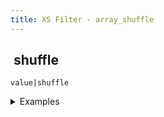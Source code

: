 ```yaml
---
title: XS Filter - array_shuffle
---
```


## <img src="../assets/docuBadge (11).png" alt="" data-size="line"> shuffle <a href="#xs-array_shuffle" id="xs-array_shuffle"></a>

`value|shuffle`

<details>

<summary>Examples</summary>

```javascript
[1,2,3]|shuffle    // Returns randomly ordered array
["a","b"]|shuffle  // Returns randomly ordered array
```

</details>
